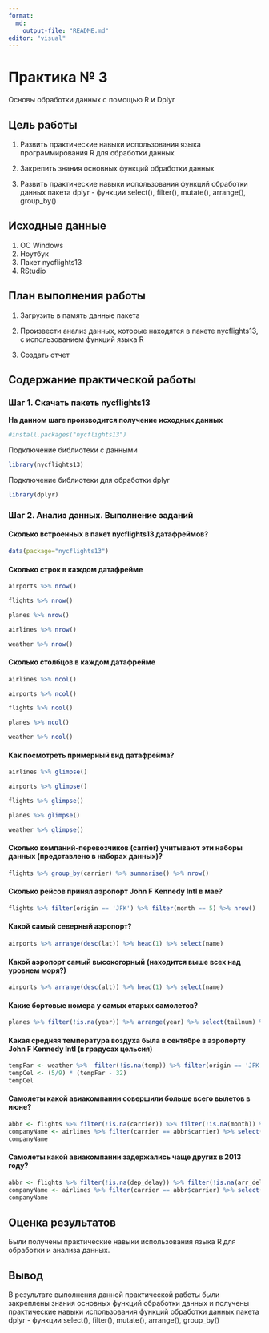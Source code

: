 ```yaml
---
format:
  md:
    output-file: "README.md"
editor: "visual"
---
```


# Практика № 3

Основы обработки данных с помощью R и Dplyr

## Цель работы

1.  Развить практические навыки использования языка программирования R для обработки данных

2.  Закрепить знания основных функций обработки данных

3.  Развить практические навыки использования функций обработки данных пакета dplyr - функции select(), filter(), mutate(), arrange(), group_by()

## Исходные данные

1.  ОС Windows
2.  Ноутбук
3.  Пакет nycflights13
4.  RStudio

## План выполнения работы

1.  Загрузить в память данные пакета

2.  Произвести анализ данных, которые находятся в пакете nycflights13, с использованием функций языка R

3.  Создать отчет

## Содержание практической работы

### Шаг 1. Скачать пакеть nycflights13

**На данном шаге производится получение исходных данных**

```r
#install.packages("nycflights13")
```

Подключение библиотеки с данными

```r
library(nycflights13)
```

Подключение библиотеки для обработки dplyr

```r
library(dplyr)
```

### Шаг 2. Анализ данных. Выполнение заданий

#### Сколько встроенных в пакет nycflights13 датафреймов?

```r
data(package="nycflights13")
```

#### Сколько строк в каждом датафрейме

```r
airports %>% nrow()
```

```r
flights %>% nrow()
```

```r
planes %>% nrow()
```

```r
airlines %>% nrow()
```

```r
weather %>% nrow()
```

#### Сколько столбцов в каждом датафрейме

```r
airlines %>% ncol()
```

```r
airports %>% ncol()
```

```r
flights %>% ncol()
```

```r
planes %>% ncol()
```

```r
weather %>% ncol()
```

#### Как посмотреть примерный вид датафрейма?

```r
airlines %>% glimpse()
```

```r
airports %>% glimpse()
```

```r
flights %>% glimpse()
```

```r
planes %>% glimpse()
```

```r
weather %>% glimpse()
```

#### Сколько компаний-перевозчиков (carrier) учитывают эти наборы данных (представлено в наборах данных)?

```r
flights %>% group_by(carrier) %>% summarise() %>% nrow()
```

#### Сколько рейсов принял аэропорт John F Kennedy Intl в мае?

```r
flights %>% filter(origin == 'JFK') %>% filter(month == 5) %>% nrow()
```

#### Какой самый северный аэропорт?

```r
airports %>% arrange(desc(lat)) %>% head(1) %>% select(name)
```

#### Какой аэропорт самый высокогорный (находится выше всех над уровнем моря?)

```r
airports %>% arrange(desc(alt)) %>% head(1) %>% select(name)
```

#### Какие бортовые номера у самых старых самолетов?

```r
planes %>% filter(!is.na(year)) %>% arrange(year) %>% select(tailnum) %>% head(10)
```

#### Какая средняя температура воздуха была в сентябре в аэропорту John F Kennedy Intl (в градусах цельсия)

```r
tempFar <- weather %>%  filter(!is.na(temp)) %>% filter(origin == 'JFK') %>% filter(month == 9) %>% summarise(mean(temp))
tempCel <- (5/9) * (tempFar - 32)
tempCel
```

#### Самолеты какой авиакомпании совершили больше всего вылетов в июне?

```r
abbr <- flights %>% filter(!is.na(carrier)) %>% filter(!is.na(month)) %>% filter(month == 6) %>% group_by(carrier) %>% summarise("Count"=n()) %>% arrange(desc(Count)) %>% select(carrier) %>% head(1)
companyName <- airlines %>% filter(carrier == abbr$carrier) %>% select(name)
companyName
```

#### Самолеты какой авиакомпании задержались чаще других в 2013 году?

```r
abbr <- flights %>% filter(!is.na(dep_delay)) %>% filter(!is.na(arr_delay)) %>% filter(year == 2013) %>% filter(arr_delay > 0) %>% group_by(carrier) %>% summarise("Count"=sum(arr_delay)) %>% arrange(desc(Count)) %>% head(1) %>% select(carrier)
companyName <- airlines %>% filter(carrier == abbr$carrier) %>% select(name)
companyName
```

## Оценка результатов

Были получены практические навыки использования языка R для обработки и анализа данных.

## Вывод

В результате выполнения данной практической работы были закреплены знания основных функций обработки данных и получены практические навыки использования функций обработки данных пакета dplyr - функции select(), filter(), mutate(), arrange(), group_by()
